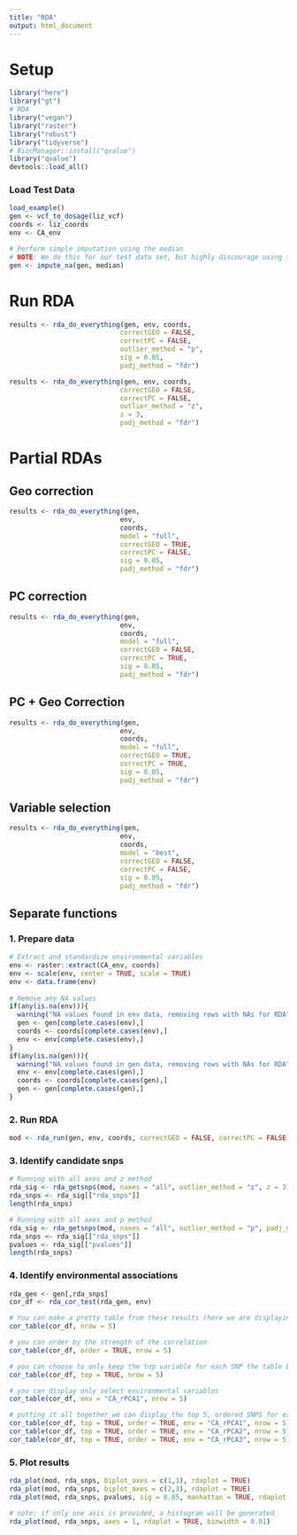 ```yaml
---
title: "RDA"
output: html_document
---
```


# Setup

```r
library("here")
library("gt")
# RDA
library("vegan")
library("raster")
library("robust")
library("tidyverse")
# BiocManager::install("qvalue")
library("qvalue")
devtools::load_all()
```

### Load Test Data

```r
load_example()
gen <- vcf_to_dosage(liz_vcf)
coords <- liz_coords
env <- CA_env

# Perform simple imputation using the median
# NOTE: We do this for our test data set, but highly discourage using this form of simplistic imputation in analyses. 
gen <- impute_na(gen, median)
```

# Run RDA
```r
results <- rda_do_everything(gen, env, coords, 
                            correctGEO = FALSE, 
                            correctPC = FALSE,
                            outlier_method = "p",
                            sig = 0.05, 
                            padj_method = "fdr")
```

```r
results <- rda_do_everything(gen, env, coords, 
                            correctGEO = FALSE, 
                            correctPC = FALSE,
                            outlier_method = "z",
                            z = 3, 
                            padj_method = "fdr")
```



# Partial RDAs

## Geo correction
```r
results <- rda_do_everything(gen, 
                            env, 
                            coords, 
                            model = "full",
                            correctGEO = TRUE, 
                            correctPC = FALSE,
                            sig = 0.05, 
                            padj_method = "fdr")
```

## PC correction
```r
results <- rda_do_everything(gen, 
                            env, 
                            coords, 
                            model = "full",
                            correctGEO = FALSE, 
                            correctPC = TRUE,
                            sig = 0.05, 
                            padj_method = "fdr")
```

## PC + Geo Correction
```r
results <- rda_do_everything(gen, 
                            env, 
                            coords, 
                            model = "full",
                            correctGEO = TRUE, 
                            correctPC = TRUE,
                            sig = 0.05, 
                            padj_method = "fdr")
```

## Variable selection

```r
results <- rda_do_everything(gen, 
                            env, 
                            coords, 
                            model = "best",
                            correctGEO = FALSE, 
                            correctPC = FALSE,
                            sig = 0.05, 
                            padj_method = "fdr")
```

## Separate functions

### 1. Prepare data
```r
# Extract and standardize environmental variables
env <- raster::extract(CA_env, coords)
env <- scale(env, center = TRUE, scale = TRUE) 
env <- data.frame(env)
    
# Remove any NA values
if(any(is.na(env))){
  warning("NA values found in env data, removing rows with NAs for RDA")
  gen <- gen[complete.cases(env),]
  coords <- coords[complete.cases(env),]
  env <- env[complete.cases(env),]
}
if(any(is.na(gen))){
  warning("NA values found in gen data, removing rows with NAs for RDA")
  env <- env[complete.cases(gen),]
  coords <- coords[complete.cases(gen),]
  gen <- gen[complete.cases(gen),]
}
```

### 2. Run RDA
```r
mod <- rda_run(gen, env, coords, correctGEO = FALSE, correctPC = FALSE)
```


### 3. Identify candidate snps
```r

# Running with all axes and z method
rda_sig <- rda_getsnps(mod, naxes = "all", outlier_method = "z", z = 3)
rda_snps <- rda_sig[["rda_snps"]]
length(rda_snps)

# Running with all axes and p method
rda_sig <- rda_getsnps(mod, naxes = "all", outlier_method = "p", padj_method = "fdr", sig = 0.05)
rda_snps <- rda_sig[["rda_snps"]]
pvalues <- rda_sig[["pvalues"]]
length(rda_snps)

```

### 4. Identify environmental associations
```r
rda_gen <- gen[,rda_snps]
cor_df <- rda_cor_test(rda_gen, env)

# You can make a pretty table from these results (here we are displaying only the first 5 rows):
cor_table(cor_df, nrow = 5)

# you can order by the strength of the correlation
cor_table(cor_df, order = TRUE, nrow = 5)

# you can choose to only keep the top variable for each SNP the table by the strength of the correlation
cor_table(cor_df, top = TRUE, nrow = 5)

# you can display only select environmental variables
cor_table(cor_df, env = "CA_rPCA1", nrow = 5)

# putting it all together we can display the top 5, ordered SNPS for each variable
cor_table(cor_df, top = TRUE, order = TRUE, env = "CA_rPCA1", nrow = 5)
cor_table(cor_df, top = TRUE, order = TRUE, env = "CA_rPCA2", nrow = 5)
cor_table(cor_df, top = TRUE, order = TRUE, env = "CA_rPCA3", nrow = 5)
```

### 5. Plot results

```r
rda_plot(mod, rda_snps, biplot_axes = c(1,3), rdaplot = TRUE)
rda_plot(mod, rda_snps, biplot_axes = c(2,3), rdaplot = TRUE)
rda_plot(mod, rda_snps, pvalues, sig = 0.05, manhattan = TRUE, rdaplot = FALSE)

# note: if only one axis is provided, a histogram will be generated
rda_plot(mod, rda_snps, axes = 1, rdaplot = TRUE, binwidth = 0.01)
```



